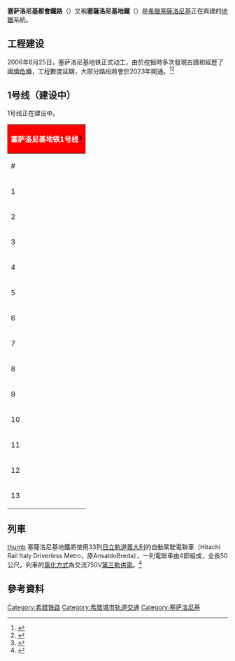 {{noteTA|G1=Railway}}
{{Future public transportation}}
{{Infobox public transit
|box_width                   = 300px
|name                        = 塞薩洛尼基地鐵
|image                       = <!-- 檔案不存在 MetroThessalonikis.svg -->
|imagesize                   = 100px
|image2                      = 
|imagesize2                  = 
|caption2                    = 
|native_name                 = Μετρό Θεσσαλονίκης
|owner                       = [[雅典地鐵|Attiko Metro A.E.]]
|locale                      = [[塞薩洛尼基|塞薩洛尼基]]
|transit_type                = [[地鐵|地鐵]]
|lines                       = 1條
|stations                    = 18個
|began_operation             = 
|operation_will_start        = 2023年<ref>{{Cite web |url=http://www.ypodomes.com/index.php/statheri-troxia/metro/thessalonikis/item/33837-metro-thessalonikis-xamogela-sta-ergotaksia-meta-apo-xronia |title=存档副本 |access-date=2016-05-28 |archive-url=https://web.archive.org/web/20180808011659/https://www.ypodomes.com/index.php/statheri-troxia/metro/thessalonikis/item/33837-metro-thessalonikis-xamogela-sta-ergotaksia-meta-apo-xronia |archive-date=2018-08-08 |dead-url=yes }}</ref>
|operator                    = 
|vehicles                    = 33列[[日立軌道義大利|日立軌道義大利]]自動駕駛電聯車
|system_length               = 9.6公里（2018年）<br />33公里（全線通車）
|track_gauge                 = [[標準軌|標準軌]]
|el                          = 
|map                         = [[image:Thessaloniki_Metro_Map.svg|300px]]
|map_name                    = 塞薩洛尼基地鐵路線圖
|map_state                   = show
}}
'''塞萨洛尼基都會鐵路'''（{{lang-el|Μητροπολιτικός Σιδηρόδρομος Θεσσαλονίκης|Mitropolitikós Sidiródromos Thessaloníkis}}）又稱'''塞薩洛尼基地鐵'''（{{lang|el|Μετρό Θεσσαλονίκης}}）是[[希臘|希臘]][[塞薩洛尼基|塞薩洛尼基]]正在興建的[[地鐵|地鐵]]系統。

== 工程建设 ==
2006年6月25日，塞萨洛尼基地铁正式动工，由於挖掘時多次發現古蹟和經歷了[[希臘國債危機|國債危機]]，工程數度延期，大部分路段將會於2023年開通。<ref>{{cite web |author1=Robert Schwandl |title=THESSALONIKI Metro |url=http://www.urbanrail.net/eu/gr/thessaloniki/thessal.htm |website=urbanrail.net |accessdate=2020-02-04 |archive-date=2021-01-16 |archive-url=https://web.archive.org/web/20210116220624/http://www.urbanrail.net/eu/gr/thessaloniki/thessal.htm |dead-url=no }}</ref><ref>{{cite news |author1=Giorgos Christides |title=Thessaloniki metro: Ancient dilemma for modern Greece |url=https://www.bbc.com/news/world-europe-21743758 |accessdate=2020-02-04 |work=BBC |date=14 Mar 2013 |archive-date=2021-01-16 |archive-url=https://web.archive.org/web/20210116220627/https://www.bbc.com/news/world-europe-21743758 |dead-url=no }}</ref>

== 1号线（建设中） ==
1号线正在建设中。
{|class="wikitable" style="text-align: center;"
|- 
! colspan="5" style="background:#ff0000;" | <span style="color:WHITE;">'''塞萨洛尼基地铁1号线'''<ref name="Maps">{{citeweb |author=[[雅典地铁|Attiko Metro A.E.]] |url=http://www.ametro.gr/?page_id=4478&lang=en |title=Thessaloniki Metro Map |website=www.ametro.gr |accessdate=13 August 2018 |archive-date=2021-01-16 |archive-url=https://web.archive.org/web/20210116151820/https://www.ametro.gr/?page_id=4478&lang=en |dead-url=no }}</ref></span>
|-
! rowspan="2"|#
! colspan="2" |站名
! rowspan="2"|通車日期
! rowspan="2"|轉乘路線
|-
! 中文 || 希臘文
|-
| 1 || [[新塞薩洛尼基車站|新火車站]] || Ν. Σιδ. Σταθμός || rowspan="2" | 2023年 || [[File:Thessaloniki_Metro_Line_2.svg|15px]] 2號線<br> [[塞萨洛尼基市郊铁路|市郊铁路]]<br>[[希臘鐵路組織|希臘鐵路]]
|-
| 2 || [[民主站_(塞薩洛尼基)|民主]] || Δημοκρατίας || rowspan="10" |[[File:Thessaloniki_Metro_Line_2.svg|15px]] 2號線
|-
| 3 || [[韋尼澤洛斯站|韋尼澤洛斯]] || Βενιζέλου || 2023年
|-
| 4 || [[聖智站_(塞薩洛尼基)|聖智]] || Αγία Σοφία || 2023年
|-
| 5 || [[噴泉／展覽會站|噴泉／展覽會]] || Σιντριβάνι/Έκθεση || rowspan="9" | 2023年
|-
| 6 || [[大學站_(塞薩洛尼基)|大學站]] || Πανεπιστήμιο
|-
| 7 || [[帕帕菲斯站|帕帕菲斯]] || Παπάφη
|-
| 8 || [[歐幾里得站|歐幾里得]] || Ευκλείδη
|-
| 9 || [[弗莱明站|弗莱明]] ||Φλέμιγκ
|-
| 10 || [[升天站_(塞薩洛尼基)|升天]] || Αναλήψεως
|-
| 11 || [[3月25日站|3月25日]] || 25ης Μαρτίου
|-
| 12 || [[弗格里斯站|弗格里斯]] || Βούλγαρη || rowspan="2" |
|-
| 13 || [[新瑞士站|新瑞士]] || Νέα Ελβετία
|}

== 列車 ==
[[image:Thessaloniki_Metro_Ansaldo_Breda_Driverless_Metro_carriage,_15_September_2018.png|thumb]]
塞薩洛尼基地鐵將使用33列[[日立軌道義大利|日立軌道義大利]]的自動駕駛電聯車（Hitachi Rail Italy Driverless Metro，原AnsaldoBreda），一列電聯車由4節組成，全長50公尺。列車的[[電氣化鐵路|電化方式]]為交流750V[[第三軌供電|第三軌供電]]。<ref>{{cite book |title=Technical Data Document |date=1 Dec 2014 |publisher=Metro Thessalonikis - ATTIKO METRO A.E. |location=Thessaloniki |url=https://web.archive.org/web/20180911045037/http://www.ametro.gr/wp-content/uploads/2016/08/AM_01.12.2014_RFP256_TechnicalData_Thess_EN.pdf |accessdate=2020年2月5日}}</ref>

==參考資料==
{{Reflist}}

{{歐盟成員國的地鐵系統}}
[[Category:希腊铁路|Category:希腊铁路]]
[[Category:希腊城市轨道交通|Category:希腊城市轨道交通]]
[[Category:塞萨洛尼基|Category:塞萨洛尼基]]